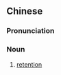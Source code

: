 {{also|潴留}}
==Chinese==
{{zh-forms|s=潴留}}

===Pronunciation===
{{zh-pron
|m=zhūliú
|cat=n
}}

===Noun===
{{zh-noun}}

# {{lb|zh|medicine}} [[retention]]